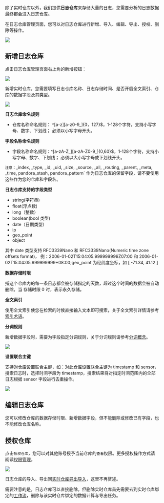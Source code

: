 除了实时仓库以外，我们提供**日志仓库**来存储大量的日志，您需要分析的日志数据最终都会进入日志仓库。

在日志仓库管理页面，您可以对日志仓库进行新增、导入、编辑、导出、授权、删除等操作。

![](https://pandora-kibana.qiniu.com/repo/log_repo.png)

## **新增日志仓库**

点击日志仓库管理页面右上角的新增按钮：

![](http://p9hhpzcmq.bkt.clouddn.com/repo_create.png)

新增实时仓库，您需要填写日志仓库名称、日志存储时间、是否开启全文索引、仓库的数据字段及其类型。

![](http://p9hhpzcmq.bkt.clouddn.com/repo_create1.png)

**日志仓库命名规则**

* 仓库名称命名规则： ^[a-z][a-z0-9_]{0，127}$，1-128个字符，支持小写字母、数字、下划线；
必须以小写字母开头。

**字段名称命名规则**

* 字段名称命名规则：^[a-zA-Z_][a-zA-Z0-9_]{0,60}$，1-128个字符，支持小写字母、数字、下划线；
必须以大小写字母或下划线开头。

`注意：`_index, _type, _id, _uid, _size, _source, _all, _routing, _parent, _meta, _time, pandora_stash, pandora_pattern` 作为日志仓库的保留字段，请不要使用这些作为您的仓库和字段名。

**日志仓库支持的字段类型**

  - string(字符串)
  - float(浮点数)
  - long（整数）
  - boolean(bool 类型)
  - date（日期类型）
  - ip
  - geo_point
  - object
  
其中 date 类型支持 RFC3339Nano 和 RFC3339Nano(Numeric time zone offsets format)，
例：2006-01-02T15:04:05.999999999Z07:00 和 2006-01-02T15:04:05.999999999+08:00;geo_point 为经纬度坐标，如 [ -71.34, 41.12 ]

**数据存储时限**

指这个仓库内的每一条日志都会被存储指定的天数，超过这个时间的数据会被自动删除，当 存储时限 0 时，表示永久存储。

**全文索引**

使用全文索引使您在检索的时候直接输入文本即可搜索，关于全文索引详情请参考[索引术语](/insight/glossary/5103/the-index-way)。

**分词规则**

新增数据字段时，需要为字段指定分词规则，关于分词规则请参考[分词概念](/insight/glossary/5104/word-segmentation-way)。

![](https://pandora-kibana.qiniu.com/repo/schema.png)

**设置联合主键**

支持对仓库设置联合主键，如：对此仓库设置联合主键为 timestamp 和 sensor，搜索日志时，选择时间字段为 timestamp，搜索结果将对指定时间范围内的全部日志根据 sensor 字段进行去重操作。

![](https://pandora-kibana.qiniu.com/repo/primaryKey.png)

## **编辑日志仓库**

您可以修改仓库的数据存储时限、新增数据字段，但不能删除或修改已有字段，也不能修改仓库名称。

## **授权仓库**

点击`授权仓库`，您可以对其他账号授予当前仓库的`查看`权限。更多授权操作方式请阅读[权限管理](/insight/manual/4736/authorization)。

![](https://pandora-kibana.qiniu.com/repo/authorization.png)

日志仓库的导入、导出同[实时仓库导出导入](/insight/manual/4875/local-upload-log)，这里不再赘述。

需要注意的是，日志仓库可以直接删除，但删除实时仓库首先需要去到实时仓库绑定的[工作流](https://portal.qiniu.com/pandora/dags)，删除与该实时仓库绑定的数据计算与导出任务。
